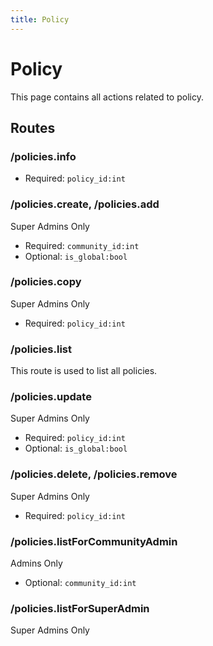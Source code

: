 ```yaml
---
title: Policy
---
```



# Policy

This page contains all actions related to policy.

## Routes

### /policies.info

- Required: `policy_id:int`

### /policies.create, /policies.add

<Highlight level={1}>Super Admins Only</Highlight>

- Required: `community_id:int`
- Optional: `is_global:bool`

### /policies.copy

<Highlight level={1}>Super Admins Only</Highlight>

- Required: `policy_id:int`

### /policies.list

This route is used to list all policies.

### /policies.update

<Highlight level={1}>Super Admins Only</Highlight>

- Required: `policy_id:int`
- Optional: `is_global:bool`

### /policies.delete, /policies.remove

<Highlight level={1}>Super Admins Only</Highlight>

- Required: `policy_id:int`

### /policies.listForCommunityAdmin

<Highlight level={1}>Admins Only</Highlight>

- Optional: `community_id:int`

### /policies.listForSuperAdmin

<Highlight level={1}>Super Admins Only</Highlight>